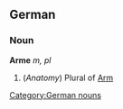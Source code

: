 ==German==
===Noun===
'''Arme''' ''m, pl''

#(''Anatomy'') Plural of [[Arm]]

[[Category:German nouns]]